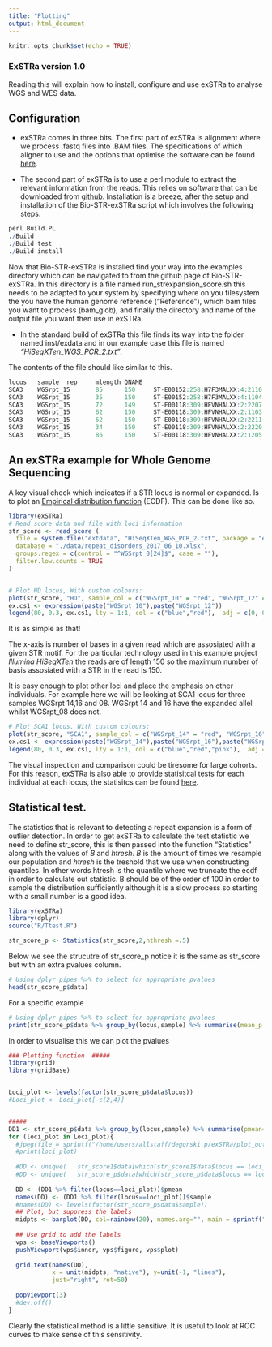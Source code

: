 ```yaml
---
title: "Plotting"
output: html_document
---
```


```r
knitr::opts_chunk$set(echo = TRUE)
```
### ExSTRa version 1.0

Reading this will explain how to install, configure and use exSTRa to analyse WGS and WES data.


## Configuration

* exSTRa comes in three bits. The first part of exSTRa is alignment where we process .fastq files into .BAM files. The specifications of which aligner to use and the options that optimise the software can be found  [here](https://github.com/bahlolab/Bio-STR-exSTRa/blob/master/prepare_BAMs.md).

* The second part of exSTRa is to use a perl module to extract the relevant information from the reads. This relies on software that can be downloaded from [github](https://github.com/bahlolab/Bio-STR-exSTRa). Installation is a breeze, after the setup and installation of the Bio-STR-exSTRa script which involves the following steps.

```r
perl Build.PL
./Build
./Build test
./Build install
```

Now that Bio-STR-exSTRa is installed find your way into the examples directory which can be navigated to from the github page of Bio-STR-exSTRa. In this directory is a file named run_strexpansion_score.sh this needs to be adapted to your system by specifying where on you filesystem the you have the human genome reference ("Reference"), which bam files you want to process (bam_glob), and finally the directory and name of the output file you want then use in exSTRa.

* In the standard build of exSTRa this file finds its way into the folder named inst/exdata and in our example case this file is named _"HiSeqXTen\_WGS\_PCR\_2.txt"_. 

The contents of the file should like similar to this. 

```r
locus   sample  rep     mlength QNAME
SCA3    WGSrpt_15       85      150     ST-E00152:258:H7F3MALXX:4:2110:21186:49971
SCA3    WGSrpt_15       35      150     ST-E00152:258:H7F3MALXX:4:1104:7050:12578
SCA3    WGSrpt_15       72      149     ST-E00118:309:HFVNHALXX:2:2207:19847:57424
SCA3    WGSrpt_15       62      150     ST-E00118:309:HFVNHALXX:2:1103:13616:46806
SCA3    WGSrpt_15       62      150     ST-E00118:309:HFVNHALXX:2:2211:14306:20577
SCA3    WGSrpt_15       34      150     ST-E00118:309:HFVNHALXX:2:2220:2656:5317
SCA3    WGSrpt_15       86      150     ST-E00118:309:HFVNHALXX:2:1205:23236:49197
```





## An exSTRa example for Whole Genome Sequencing 

A key visual check which indicates if a STR locus is normal or expanded. Is to plot an [Empirical distribution function](https://www.rdocumentation.org/packages/Hmisc/versions/4.0-3/topics/Ecdf) (ECDF). This can be done like so.


```r

library(exSTRa)
# Read score data and file with loci information
str_score <- read_score (
  file = system.file("extdata", "HiSeqXTen_WGS_PCR_2.txt", package = "exSTRa"), 
  database = "./data/repeat_disorders_2017_06_10.xlsx",
  groups.regex = c(control = "^WGSrpt_0[24]$", case = ""), 
  filter.low.counts = TRUE
)


# Plot HD locus, With custom colours:
plot(str_score, "HD", sample_col = c("WGSrpt_10" = "red", "WGSrpt_12" = "blue"))
ex.cs1 <- expression(paste("WGSrpt_10"),paste("WGSrpt_12"))
legend(80, 0.3, ex.cs1, lty = 1:1, col = c("blue","red"),  adj = c(0, 0.6),cex = .6)
```

It is as simple as that!

The x-axis is number of bases in a given read which are assosiated with a given STR motif. For the particular technology used in this example project _Illumina HiSeqXTen_  the reads are of length 150 so the maximum number of basis assosiated with a STR in the read is 150.

It is easy enough to plot other loci and place the emphasis on other individuals. For example here we will be looking at SCA1 locus for three samples WGSrpt 14,16 and 08. WGSrpt 14 and 16 have the expanded allel whilst WGSrpt_08 does not.

```r

# Plot SCA1 locus, With custom colours:
plot(str_score, "SCA1", sample_col = c("WGSrpt_14" = "red", "WGSrpt_16" = "blue","WGSrpt_08" = "pink"))
ex.cs1 <- expression(paste("WGSrpt_14"),paste("WGSrpt_16"),paste("WGSrpt_08"))
legend(80, 0.3, ex.cs1, lty = 1:1, col = c("blue","red","pink"),  adj = c(0, 0.6),cex = .6)
```

The visual inspection and comparison could be tiresome for large cohorts. For this reason, exSTRa is also able to provide statisitcal tests for each individual at each locus, the statisitcs can be found [here](http://www.biorxiv.org/content/early/2017/06/30/157792). 

## Statistical test. 

The statistics that is relevant to detecting a repeat expansion is a form of outlier detection. In order to get exSTRa to calculate the test statistic we need to define str_score, this is then passed into the function "Statistics" along with the values of *B* and *htresh*. *B* is the amount of times we resample our population and *htresh* is the treshold that we use when constructing quantiles. In other words htresh is the quantile where we truncate the ecdf in order to calculate out statistic. B should be of the order of 100 in order to sample the distribution sufficiently although it is a slow process so starting with a small number is a good idea. 



```r
library(exSTRa)
library(dplyr)
source("R/Ttest.R")

str_score_p <- Statistics(str_score,2,hthresh =.5)

```

Below we see the strucutre of str_score_p notice it is the same as str_score but with an extra pvalues column.

```r
# Using dplyr pipes %>% to select for appropriate pvalues
head(str_score_p$data)
```

For a specific example

```r
# Using dplyr pipes %>% to select for appropriate pvalues
print(str_score_p$data %>% group_by(locus,sample) %>% summarise(mean_p = (mean(pvalue))) %>% filter(sample== "WGSrpt_10" ))
```

In order to visualise this we can plot the pvalues




```r
### Plotting function  ##### 
library(grid)
library(gridBase)


Loci_plot <- levels(factor(str_score_p$data$locus))
#Loci_plot <- Loci_plot[-c(2,4)]


#####
DD1 <- str_score_p$data %>% group_by(locus,sample) %>% summarise(pmean=mean(pvalue))
for (loci_plot in Loci_plot){
  #jpeg(file = sprintf("/home/users/allstaff/degorski.p/exSTRa/plot_output/pvalues/pvalue%s.jpeg",loci_plot))
  #print(loci_plot)
 
  #DD <- unique(   str_score1$data[which(str_score1$data$locus == loci_plot),]$xSTAT)
  #DD <- unique(   str_score_p$data[which(str_score_p$data$locus == loci_plot),]$pvalue)
  
  DD <- (DD1 %>% filter(locus==loci_plot))$pmean 
  names(DD) <- (DD1 %>% filter(locus==loci_plot))$sample
  #names(DD) <- levels(factor(str_score_p$data$sample))
  ## Plot, but suppress the labels
  midpts <- barplot(DD, col=rainbow(20), names.arg="", main = sprintf("P_values for locus %s",loci_plot) , ylab = "T_value")
  
  ## Use grid to add the labels    
  vps <- baseViewports()
  pushViewport(vps$inner, vps$figure, vps$plot)
  
  grid.text(names(DD),
            x = unit(midpts, "native"), y=unit(-1, "lines"),
            just="right", rot=50)
  
  popViewport(3)  
  #dev.off()
}
```

Clearly the statistical method is a little sensitive. 
It is useful to look at ROC curves to make sense of this sensitivity. 
